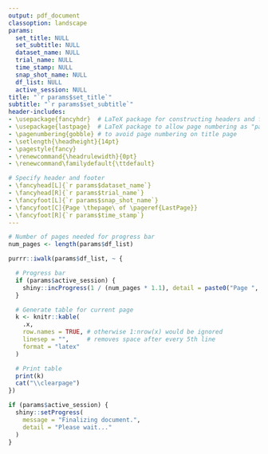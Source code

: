 ```yaml
---
output: pdf_document
classoption: landscape
params:
  set_title: NULL
  set_subtitle: NULL
  dataset_name: NULL
  trial_name: NULL
  time_stamp: NULL
  snap_shot_name: NULL
  df_list: NULL
  active_session: NULL
title: "`r params$set_title`"
subtitle: "`r params$set_subtitle`"
header-includes:
- \usepackage{fancyhdr}  # LaTeX package for constructing headers and footers
- \usepackage{lastpage}  # LaTeX package to allow page numbering as "page x of y"
- \pagenumbering{gobble} # to avoid page numbering on title page
- \setlength{\headheight}{14pt}    
- \pagestyle{fancy} 
- \renewcommand{\headrulewidth}{0pt}
- \renewcommand\familydefault{\ttdefault}

# Specify header and footer
- \fancyhead[L]{`r params$dataset_name`}
- \fancyhead[R]{`r params$trial_name`}
- \fancyfoot[L]{`r params$snap_shot_name`}
- \fancyfoot[C]{Page \thepage\ of \pageref{LastPage}}
- \fancyfoot[R]{`r params$time_stamp`}
---
```



\newpage
\pagenumbering{arabic}

```r

# Number of pages needed for progress bar
num_pages <- length(params$df_list)

purrr::iwalk(params$df_list, ~ {

  # Progress bar
  if (params$active_session) {
    shiny::incProgress(1 / (num_pages * 1.1), detail = paste0("Page ", .y + 1, " of ", num_pages + 1, "."))
  }

  # Generate table for current page
  k <- knitr::kable(
    .x,
    row.names = TRUE, # otherwise 1:nrow(x) would be ignored
    linesep = "",     # removes space after every 5th line
    format = "latex"
  )

  # Print table
  print(k)
  cat("\\clearpage")
})

if (params$active_session) {
  shiny::setProgress(
    message = "Finalizing document.",
    detail = "Please wait..."
  )
}

```
